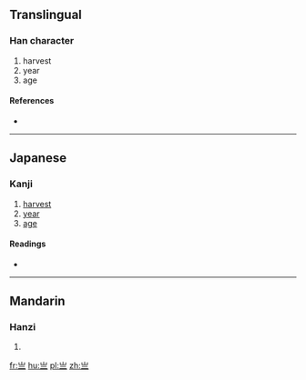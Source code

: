 {{also|歲}}<!-- may be replaced by zh-forms -->
==Translingual==

===Han character===
{{Han char|rn=7|rad=二|as=03|sn=5|four=22101|canj=UMM|ids=⿱山二}}

# harvest
# year
# age

====References====
* {{Han ref|kx=0087.030|dkj=00261|dj=0183.070|hdz=10760.050|uh=4E97|ud=20119}}

----

==Japanese==
{{attention|ja|More research is needed on this character's use in Japanese}}

===Kanji===
{{ja-kanji|grade=uc|rs=二03}}

# [[harvest]]
# [[year]]
# [[age]]  

====Readings====
* {{ja-readings|on=[[さい]] (sai), [[せい]] (sei)|kun=[[とし]] (toshi), [[よわい]] (yowai)}}

----

==Mandarin==

===Hanzi===
{{cmn-hanzi|pin=[[suì]] ([[sui4]])|wg=sui<sup>4</sup>}}
# {{defn|lang=cmn|sort=二03}}

[[fr:亗]]
[[hu:亗]]
[[pl:亗]]
[[zh:亗]]